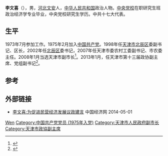 {{Otheruses|other=名为李文喜的其他人物|李文喜}}

'''李文喜'''（{{bd|1954年||}}），男，[[河北|河北]][[文安|文安]]人，[[中华人民共和国|中华人民共和国]]政治人物。[[中央党校|中央党校]]在职研究生班政治经济学专业毕业，中央党校研究生学历。中共十七大代表。

== 生平 ==
1973年7月参加工作。1975年2月加入[[中国共产党|中国共产党]]。1998年任[[天津市|天津市]][[北辰区|北辰区]]委副书记、区长，2002年任[[北辰区|北辰区]]委书记，2007年任天津市委农村工委副书记、市农委主任。2008年1月当选天津市副市长<ref>{{cite news|title=副市长:李文喜|url=http://www.tj.gov.cn/zwgk/wmsz/zwgkfsz/lwx/|accessdate=2014-02-07|newspaper=天津市人民政府办公厅|deadurl=yes|archiveurl=https://web.archive.org/web/20140222031201/http://www.tj.gov.cn/zwgk/wmsz/zwgkfsz/lwx/|archivedate=2014-02-22}}</ref>。2013年1月，任天津市第十三届政协副主席、党组副书记<ref>{{cite news|title=李文喜同志简历|url=http://www.tj.xinhuanet.com/gov/2008-01/29/c_112338917.htm|accessdate=2014-02-07|newspaper=新华网|deadurl=yes|archiveurl=https://web.archive.org/web/20140221200105/http://www.tj.xinhuanet.com/gov/2008-01/29/c_112338917.htm|archivedate=2014-02-21}}</ref>。

== 参考 ==
{{Reflist}}

== 外部链接 ==
* [https://web.archive.org/web/20140502002029/http://tj.ce.cn/gd/201404/18/t20140418_1467609.shtml 李文喜:为促进民营经济发展议政建言] 中国经济网 2014-05-01

{{中国政治人物小作品}}
{{1998届中央党校一年制中青年干部培训班}}

{{Authority control}}
{{DEFAULTSORT:Li李}}
[[Category:李姓|Wen]]
[[Category:中国共产党党员_(1975年入党)|Category:中国共产党党员 (1975年入党)]]
[[Category:天津市人民政府副市长|Category:天津市人民政府副市长]]

[[Category:天津市政協副主席|Category:天津市政協副主席]]